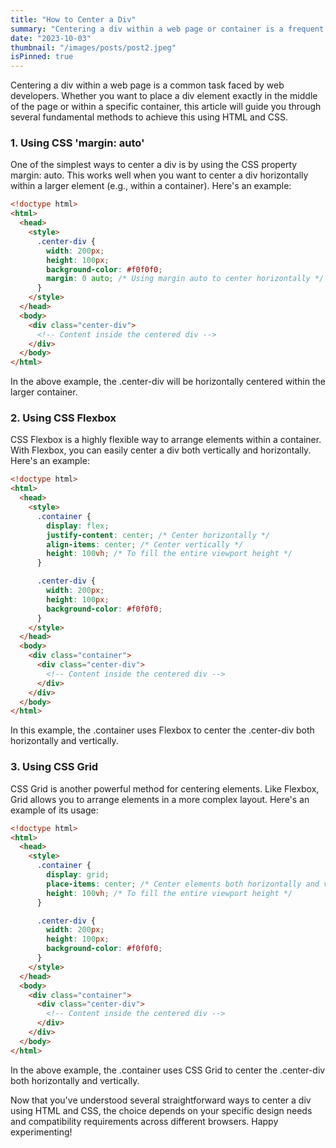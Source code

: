 ```yaml
---
title: "How to Center a Div"
summary: "Centering a div within a web page or container is a frequent task in web development, and this article outlines three fundamental methods for achieving this using HTML and CSS. The first method involves using CSS margin: auto to center the div horizontally within a larger container. The second method employs CSS Flexbox, allowing for both horizontal and vertical centering by setting properties like display: flex, justify-content, and align-items. The third method utilizes CSS Grid, offering powerful layout capabilities and centering through display: grid and place-items: center. The choice of method depends on specific design needs and browser compatibility, providing developers with versatile solutions for centered div elements in web layouts."
date: "2023-10-03"
thumbnail: "/images/posts/post2.jpeg"
isPinned: true
---
```


Centering a div within a web page is a common task faced by web developers. Whether you want to place a div element exactly in the middle of the page or within a specific container, this article will guide you through several fundamental methods to achieve this using HTML and CSS.

### 1. Using CSS 'margin: auto'

One of the simplest ways to center a div is by using the CSS property margin: auto. This works well when you want to center a div horizontally within a larger element (e.g., within a container). Here's an example:

```html
<!doctype html>
<html>
  <head>
    <style>
      .center-div {
        width: 200px;
        height: 100px;
        background-color: #f0f0f0;
        margin: 0 auto; /* Using margin auto to center horizontally */
      }
    </style>
  </head>
  <body>
    <div class="center-div">
      <!-- Content inside the centered div -->
    </div>
  </body>
</html>
```

In the above example, the .center-div will be horizontally centered within the larger container.

### 2. Using CSS Flexbox

CSS Flexbox is a highly flexible way to arrange elements within a container. With Flexbox, you can easily center a div both vertically and horizontally. Here's an example:

```html
<!doctype html>
<html>
  <head>
    <style>
      .container {
        display: flex;
        justify-content: center; /* Center horizontally */
        align-items: center; /* Center vertically */
        height: 100vh; /* To fill the entire viewport height */
      }

      .center-div {
        width: 200px;
        height: 100px;
        background-color: #f0f0f0;
      }
    </style>
  </head>
  <body>
    <div class="container">
      <div class="center-div">
        <!-- Content inside the centered div -->
      </div>
    </div>
  </body>
</html>
```

In this example, the .container uses Flexbox to center the .center-div both horizontally and vertically.

### 3. Using CSS Grid

CSS Grid is another powerful method for centering elements. Like Flexbox, Grid allows you to arrange elements in a more complex layout. Here's an example of its usage:

```html
<!doctype html>
<html>
  <head>
    <style>
      .container {
        display: grid;
        place-items: center; /* Center elements both horizontally and vertically */
        height: 100vh; /* To fill the entire viewport height */
      }

      .center-div {
        width: 200px;
        height: 100px;
        background-color: #f0f0f0;
      }
    </style>
  </head>
  <body>
    <div class="container">
      <div class="center-div">
        <!-- Content inside the centered div -->
      </div>
    </div>
  </body>
</html>
```

In the above example, the .container uses CSS Grid to center the .center-div both horizontally and vertically.

Now that you've understood several straightforward ways to center a div using HTML and CSS, the choice depends on your specific design needs and compatibility requirements across different browsers. Happy experimenting!
